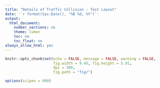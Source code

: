 ```yaml
---
title: "Details of Traffic Collision - Test Layout"
date: '`r format(Sys.Date(), "%B %d, %Y")`'
output:
  html_document:
    number_sections: no
    theme: lumen
    toc: no
    toc_float: no
always_allow_html: yes
---
```


```r
knitr::opts_chunk$set(echo = FALSE, message = FALSE, warning = FALSE,
                      fig.width = 9.45, fig.height = 5.91,
                      dpi = 300,
                      fig.path = "fig/")

options(scipen = 999)
```

